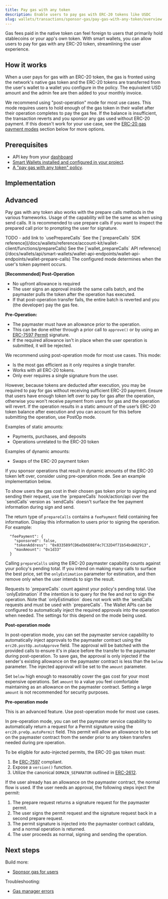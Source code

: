 ```yaml
---
title: Pay gas with any token
description: Enable users to pay gas with ERC-20 tokens like USDC
slug: wallets/transactions/sponsor-gas/pay-gas-with-any-token/overview
---
```


Gas fees paid in the native token can feel foreign to users that primarily hold stablecoins or your app's own token.
With smart wallets, you can allow users to pay for gas with any ERC-20 token, streamlining the user experience.

## How it works

When a user pays for gas with an ERC-20 token, the gas is fronted using the network's native gas token and the ERC-20 tokens are transferred from the user's wallet to a wallet you configure in the policy. The equivalent USD amount and the admin fee are then added to your monthly invoice.

We recommend using "post-operation" mode for most use cases. This mode requires users to hold enough of the gas token in their wallet after their operation completes to pay the gas fee. If the balance is insufficient, the transaction reverts and you sponsor any gas used without ERC-20 payment. If this doesn't work for your use case, see the [ERC-20 gas payment modes](#erc-20-gas-payment-modes) section below for more options.

## Prerequisites

- API key from your [dashboard](https://dashboard.alchemy.com/apps)
- [Smart Wallets installed and configured in your project](/docs/wallets/pages/react/setup.mdx).
- [A "pay gas with any token" policy](https://dashboard.alchemy.com/gas-manager/policy/create).

## Implementation

<Tabs>
  <Tab title="React">
    <Markdown src="react.mdx" />
  </Tab>
  <Tab title="Javascript">
    <Markdown src="client.mdx" />
  </Tab>
  <Tab title="API">
    <Markdown src="api-postop.mdx" />
  </Tab>
</Tabs>

## Advanced

<Accordion title="Usage with prepare calls">

Pay gas with any token also works with the prepare calls methods in the various frameworks. Usage of the capability will be the same as when using send calls. It is recommended to use prepare calls if you want to inspect the prepared call prior to prompting the user for signature.

<Tabs>
  <Tab title="React">TODO - add link to `usePrepareCalls`</Tab>
  <Tab title="Javascript">
    See the [`prepareCalls` SDK
    reference](/docs/wallets/reference/account-kit/wallet-client/functions/prepareCalls)
  </Tab>
  <Tab title="API">
    See the [`wallet_prepareCalls` API
    reference](/docs/wallets/api/smart-wallets/wallet-api-endpoints/wallet-api-endpoints/wallet-prepare-calls)
  </Tab>
</Tabs>

</Accordion>

<Accordion title="ERC-20 gas payment modes">
The configured mode determines when the user's token payment occurs.

**[Recommended] Post-Operation**

- No upfront allowance is required
- The user signs an approval inside the same calls batch, and the paymaster pulls the token after the operation has executed.
- If that post-operation transfer fails, the entire batch is reverted and you (the developer) pay the gas fee.

**Pre-Operation:**

- The paymaster must have an allowance prior to the operation.
- This can be done either through a prior call to `approve()` or by using an [ERC-7597 Permit](https://eips.ethereum.org/EIPS/eip-7597) signature.
- If the required allowance isn't in place when the user operation is submitted, it will be rejected.

We recommend using post-operation mode for most use cases. This mode:

- Is the most gas efficient as it only requires a single transfer.
- Works with all ERC-20 tokens.
- Only ever requires a single signature from the user.

However, because tokens are deducted after execution, you may be required to pay for gas without receiving sufficient ERC-20 payment.
Ensure that users have enough token left over to pay for gas after the operation, otherwise you won't receive payment from users for gas and the operation will revert.
If the operation results in a static amount of the user’s ERC-20 token balance after execution and you can account for this before submitting the operation, use PostOp mode.

Examples of static amounts:

- Payments, purchases, and deposits
- Operations unrelated to the ERC-20 token

Examples of dynamic amounts:

- Swaps of the ERC-20 payment token

If you sponsor operations that result in dynamic amounts of the ERC-20 token left over, consider using pre-operation mode. See an example implementation below.

</Accordion>

<Accordion title="Pre-operation mode implementation">
  <Markdown src="api-preop.mdx" />
</Accordion>

<Accordion title="Estimating gas payments">
To show users the gas cost in their chosen gas token prior to signing and sending their request,
use the `prepareCalls` hook/action/api over the `sendCalls` version
as `sendCalls` doesn't surface the fee payment information during sign and send.

The return type of `prepareCalls` contains a `feePayment` field containing fee information. Display this information to users prior to signing the operation. For example:

```
  "feePayment": {
    "sponsored": false,
    "tokenAddress": "0x833589fCD6eDb6E08f4c7C32D4f71b54bdA02913",
    "maxAmount": "0x1d33"
  }
```

Calling `prepareCalls` using the ERC-20 paymaster capability counts against your policy's pending total. If you intend on making many
calls to surface the best price, set the `onlyEstimation` parameter for estimation, and then remove only when the user intends to sign the result.

<Warning>
  Requests to `prepareCalls` count against your policy's pending total. Use
  `onlyEstimation` if the intention is to query for the fee and not to sign the
  operation. Note that `onlyEstimation` does not work with the `sendCalls`
  requests and must be used with `prepareCalls`.
</Warning>
</Accordion>

<Accordion title="Auto-injected approvals">
The Wallet APIs can be configured to automatically inject the required approvals into the operation when needed. The settings for this depend on the mode being used.

**Post-operation mode**

In post-operation mode, you can set the paymaster service capability to automatically inject approvals to the paymaster contract using the `erc20.postOp.autoApprove` field.
The approval will be batched with the provided calls to ensure it's in place before the transfer to the paymaster during post-operation.
To save gas, the approval is only injected if the sender's existing allowance on the paymaster contract is less than the `below` parameter. The injected approval will be set to
the `amount` parameter.

Set `below` high enough to reasonably cover the gas cost for your most expensive operations. Set `amount` to a value
you feel comfortable maintaining as an allowance on the paymaster contract. Setting a large `amount` is not recommended for security purposes.

**Pre-operation mode**

<Note>
  This is an advanced feature. Use post-operation mode for most use cases.
</Note>

In pre-operation mode, you can set the paymaster service capability to automatically return a request for a Permit signature using the `erc20.preOp.autoPermit` field.
This permit will allow an allowance to be set on the paymaster contract from the sender prior to any token transfers needed during pre operation.

To be eligible for auto-injected permits, the ERC-20 gas token must:

1. Be [ERC-7597](https://eips.ethereum.org/EIPS/eip-7597) compliant.
2. Expose a `version()` function.
3. Utilize the canonical `DOMAIN_SEPARATOR` outlined in [ERC-2612](https://eips.ethereum.org/EIPS/eip-2612).

If the user already has an allowance on the paymaster contract, the normal flow is used. If the user needs an
approval, the following steps inject the permit:

1. The prepare request returns a signature request for the paymaster permit.
2. The user signs the permit request and the signature request back in a second prepare request.
3. The permit signature is injected into the paymaster contract calldata, and a normal operation is returned.
4. The user proceeds as normal, signing and sending the operation.

</Accordion>

## Next steps

Build more:

- [Sponsor gas for users](/docs/wallets/transactions/sponsor-gas/sponsor-gas)

Troubleshooting:

- [Gas manager errors](/docs/reference/gas-manager-errors)
